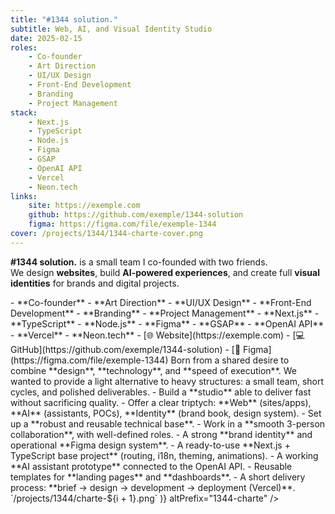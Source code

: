 ```yaml
---
title: "#1344 solution."
subtitle: Web, AI, and Visual Identity Studio
date: 2025-02-15
roles:
    - Co-founder
    - Art Direction
    - UI/UX Design
    - Front-End Development
    - Branding
    - Project Management
stack:
    - Next.js
    - TypeScript
    - Node.js
    - Figma
    - GSAP
    - OpenAI API
    - Vercel
    - Neon.tech
links:
    site: https://exemple.com
    github: https://github.com/exemple/1344-solution
    figma: https://figma.com/file/exemple-1344
cover: /projects/1344/1344-charte-cover.png
---
```


<Section>

**#1344 solution.** is a small team I co-founded with two friends.  
We design **websites**, build **AI-powered experiences**, and create full **visual identities** for brands and digital projects.

</Section>

<Accordion>

<AccordionItem title="Roles">
    - **Co-founder** - **Art Direction** - **UI/UX Design** - **Front-End
    Development** - **Branding** - **Project Management**
</AccordionItem>

<AccordionItem title="Stack">
    - **Next.js** - **TypeScript** - **Node.js** - **Figma** - **GSAP** -
    **OpenAI API** - **Vercel** - **Neon.tech**
</AccordionItem>

<AccordionItem title="Links">
    - [🌐 Website](https://exemple.com) - [💻
    GitHub](https://github.com/exemple/1344-solution) - [🎨
    Figma](https://figma.com/file/exemple-1344)
</AccordionItem>

<AccordionItem title="Context">
    Born from a shared desire to combine **design**, **technology**, and **speed
    of execution**. We wanted to provide a light alternative to heavy
    structures: a small team, short cycles, and polished deliverables.
</AccordionItem>

<AccordionItem title="Objectives">
    - Build a **studio** able to deliver fast without sacrificing quality. -
    Offer a clear triptych: **Web** (sites/apps), **AI** (assistants, POCs),
    **Identity** (brand book, design system). - Set up a **robust and reusable
    technical base**. - Work in a **smooth 3-person collaboration**, with
    well-defined roles.
</AccordionItem>

<AccordionItem title="Results" defaultOpen>
    - A strong **brand identity** and operational **Figma design system**. - A
    ready-to-use **Next.js + TypeScript base project** (routing, i18n, theming,
    animations). - A working **AI assistant prototype** connected to the OpenAI
    API. - Reusable templates for **landing pages** and **dashboards**. - A
    short delivery process: **brief → design → development → deployment
    (Vercel)**.
</AccordionItem>

<AccordionItem title="Gallery" defaultOpen>
    <Lightbox
        images={Array.from(
            { length: 7 },
            (_, i) => `/projects/1344/charte-${i + 1}.png`
        )}
        altPrefix="1344-charte"
    />
</AccordionItem>

</Accordion>
